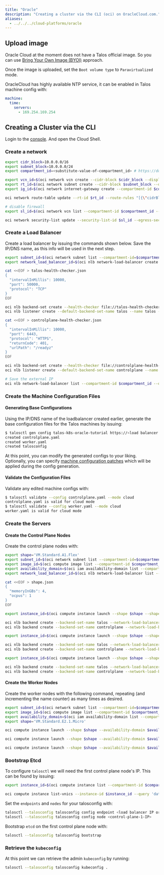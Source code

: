 ```yaml
---
title: "Oracle"
description: "Creating a cluster via the CLI (oci) on OracleCloud.com."
aliases:
  - ../../../cloud-platforms/oracle
---
```



## Upload image

Oracle Cloud at the moment does not have a Talos official image.
So you can use [Bring Your Own Image (BYOI)](https://docs.oracle.com/en-us/iaas/Content/Compute/References/bringyourownimage.htm) approach.

Once the image is uploaded, set the ```Boot volume type``` to ``Paravirtualized`` mode.

OracleCloud has highly available NTP service, it can be enabled in Talos machine config with:

```yaml
machine:
  time:
    servers:
      - 169.254.169.254
```

## Creating a Cluster via the CLI

Login to the [console](https://www.oracle.com/cloud/).
And open the Cloud Shell.

### Create a network

```bash
export cidr_block=10.0.0.0/16
export subnet_block=10.0.0.0/24
export compartment_id=<substitute-value-of-compartment_id> # https://docs.cloud.oracle.com/en-us/iaas/tools/oci-cli/latest/oci_cli_docs/cmdref/network/vcn/create.html#cmdoption-compartment-id

export vcn_id=$(oci network vcn create --cidr-block $cidr_block --display-name talos-example --compartment-id $compartment_id --query data.id --raw-output)
export rt_id=$(oci network subnet create --cidr-block $subnet_block --display-name kubernetes --compartment-id $compartment_id --vcn-id $vcn_id --query data.route-table-id --raw-output)
export ig_id=$(oci network internet-gateway create --compartment-id $compartment_id --is-enabled true --vcn-id $vcn_id --query data.id --raw-output)

oci network route-table update --rt-id $rt_id --route-rules "[{\"cidrBlock\":\"0.0.0.0/0\",\"networkEntityId\":\"$ig_id\"}]" --force

# disable firewall
export sl_id=$(oci network vcn list --compartment-id $compartment_id --query 'data[0]."default-security-list-id"' --raw-output)

oci network security-list update --security-list-id $sl_id --egress-security-rules '[{"destination": "0.0.0.0/0", "protocol": "all", "isStateless": false}]' --ingress-security-rules '[{"source": "0.0.0.0/0", "protocol": "all", "isStateless": false}]' --force
```

### Create a Load Balancer

Create a load balancer by issuing the commands shown below.
Save the IP/DNS name, as this info will be used in the next step.

```bash
export subnet_id=$(oci network subnet list --compartment-id=$compartment_id --display-name kubernetes --query data[0].id --raw-output)
export network_load_balancer_id=$(oci nlb network-load-balancer create --compartment-id $compartment_id --display-name controlplane-lb --subnet-id $subnet_id --is-preserve-source-destination false --is-private false --query data.id --raw-output)

cat <<EOF > talos-health-checker.json
{
  "intervalInMillis": 10000,
  "port": 50000,
  "protocol": "TCP"
}
EOF

oci nlb backend-set create --health-checker file://talos-health-checker.json --name talos --network-load-balancer-id $network_load_balancer_id --policy TWO_TUPLE --is-preserve-source false
oci nlb listener create --default-backend-set-name talos --name talos --network-load-balancer-id $network_load_balancer_id --port 50000 --protocol TCP

cat <<EOF > controlplane-health-checker.json
{
  "intervalInMillis": 10000,
  "port": 6443,
  "protocol": "HTTPS",
  "returnCode": 401,
  "urlPath": "/readyz"
}
EOF

oci nlb backend-set create --health-checker file://controlplane-health-checker.json --name controlplane --network-load-balancer-id $network_load_balancer_id --policy TWO_TUPLE --is-preserve-source false
oci nlb listener create --default-backend-set-name controlplane --name controlplane --network-load-balancer-id $network_load_balancer_id --port 6443 --protocol TCP

# Save the external IP
oci nlb network-load-balancer list --compartment-id $compartment_id --display-name controlplane-lb --query 'data.items[0]."ip-addresses"'
```

### Create the Machine Configuration Files

#### Generating Base Configurations

Using the IP/DNS name of the loadbalancer created earlier, generate the base configuration files for the Talos machines by issuing:

```bash
$ talosctl gen config talos-k8s-oracle-tutorial https://<load balancer IP or DNS>:6443 --additional-sans <load balancer IP or DNS>
created controlplane.yaml
created worker.yaml
created talosconfig
```

At this point, you can modify the generated configs to your liking.
Optionally, you can specify [machine configuration patches](../../configure-your-talos-cluster/system-configuration/patching#configuration-patching-with-talosctl-cli) which will be applied during the config generation.

#### Validate the Configuration Files

Validate any edited machine configs with:

```bash
$ talosctl validate --config controlplane.yaml --mode cloud
controlplane.yaml is valid for cloud mode
$ talosctl validate --config worker.yaml --mode cloud
worker.yaml is valid for cloud mode
```

### Create the Servers

#### Create the Control Plane Nodes

Create the control plane nodes with:

```bash
export shape='VM.Standard.A1.Flex'
export subnet_id=$(oci network subnet list --compartment-id=$compartment_id --display-name kubernetes --query data[0].id --raw-output)
export image_id=$(oci compute image list --compartment-id $compartment_id --shape $shape --operating-system Talos --limit 1 --query data[0].id --raw-output)
export availability_domain=$(oci iam availability-domain list --compartment-id=$compartment_id --query data[0].name --raw-output)
export network_load_balancer_id=$(oci nlb network-load-balancer list --compartment-id $compartment_id --display-name controlplane-lb --query 'data.items[0].id' --raw-output)

cat <<EOF > shape.json
{
  "memoryInGBs": 4,
  "ocpus": 1
}
EOF

export instance_id=$(oci compute instance launch --shape $shape --shape-config file://shape.json --availability-domain $availability_domain --compartment-id $compartment_id --image-id $image_id --subnet-id $subnet_id --display-name controlplane-1 --private-ip 10.0.0.11 --assign-public-ip true --launch-options '{"networkType":"PARAVIRTUALIZED"}' --user-data-file controlplane.yaml --query 'data.id' --raw-output)

oci nlb backend create --backend-set-name talos --network-load-balancer-id $network_load_balancer_id --port 50000 --target-id $instance_id
oci nlb backend create --backend-set-name controlplane --network-load-balancer-id $network_load_balancer_id --port 6443 --target-id $instance_id

export instance_id=$(oci compute instance launch --shape $shape --shape-config file://shape.json --availability-domain $availability_domain --compartment-id $compartment_id --image-id $image_id --subnet-id $subnet_id --display-name controlplane-2 --private-ip 10.0.0.12 --assign-public-ip true --launch-options '{"networkType":"PARAVIRTUALIZED"}' --user-data-file controlplane.yaml --query 'data.id' --raw-output)

oci nlb backend create --backend-set-name talos --network-load-balancer-id $network_load_balancer_id --port 50000 --target-id $instance_id
oci nlb backend create --backend-set-name controlplane --network-load-balancer-id $network_load_balancer_id --port 6443 --target-id $instance_id

export instance_id=$(oci compute instance launch --shape $shape --shape-config file://shape.json --availability-domain $availability_domain --compartment-id $compartment_id --image-id $image_id --subnet-id $subnet_id --display-name controlplane-3 --private-ip 10.0.0.13 --assign-public-ip true --launch-options '{"networkType":"PARAVIRTUALIZED"}' --user-data-file controlplane.yaml --query 'data.id' --raw-output)

oci nlb backend create --backend-set-name talos --network-load-balancer-id $network_load_balancer_id --port 50000 --target-id $instance_id
oci nlb backend create --backend-set-name controlplane --network-load-balancer-id $network_load_balancer_id --port 6443 --target-id $instance_id
```

#### Create the Worker Nodes

Create the worker nodes with the following command, repeating (and incrementing the name counter) as many times as desired.

```bash
export subnet_id=$(oci network subnet list --compartment-id=$compartment_id --display-name kubernetes --query data[0].id --raw-output)
export image_id=$(oci compute image list --compartment-id $compartment_id --operating-system Talos --limit 1 --query data[0].id --raw-output)
export availability_domain=$(oci iam availability-domain list --compartment-id=$compartment_id --query data[0].name --raw-output)
export shape='VM.Standard.E2.1.Micro'

oci compute instance launch --shape $shape --availability-domain $availability_domain --compartment-id $compartment_id --image-id $image_id --subnet-id $subnet_id --display-name worker-1 --assign-public-ip true --user-data-file worker.yaml

oci compute instance launch --shape $shape --availability-domain $availability_domain --compartment-id $compartment_id --image-id $image_id --subnet-id $subnet_id --display-name worker-2 --assign-public-ip true --user-data-file worker.yaml

oci compute instance launch --shape $shape --availability-domain $availability_domain --compartment-id $compartment_id --image-id $image_id --subnet-id $subnet_id --display-name worker-3 --assign-public-ip true --user-data-file worker.yaml
```

### Bootstrap Etcd

To configure `talosctl` we will need the first control plane node's IP.
This can be found by issuing:

```bash
export instance_id=$(oci compute instance list --compartment-id $compartment_id --display-name controlplane-1 --query 'data[0].id' --raw-output)

oci compute instance list-vnics --instance-id $instance_id --query 'data[0]."private-ip"' --raw-output
```

Set the `endpoints` and `nodes` for your talosconfig with:

```bash
talosctl --talosconfig talosconfig config endpoint <load balancer IP or DNS>
talosctl --talosconfig talosconfig config node <control-plane-1-IP>
```

Bootstrap `etcd` on the first control plane node with:

```bash
talosctl --talosconfig talosconfig bootstrap
```

### Retrieve the `kubeconfig`

At this point we can retrieve the admin `kubeconfig` by running:

```bash
talosctl --talosconfig talosconfig kubeconfig .
```
